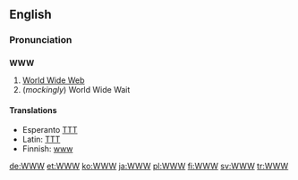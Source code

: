 ==English==

===Pronunciation===
{{rfap}} <!-- needs both "double-U, double-U, double-U" and "dub-dub-dub".-->

==={{initialism}}===
'''WWW'''

#[[World Wide Web]]
#(''mockingly'') World Wide Wait

====Translations====
* Esperanto [[TTT]]
* Latin: [[TTT]]
* Finnish: [[www]]

[[de:WWW]]
[[et:WWW]]
[[ko:WWW]]
[[ja:WWW]]
[[pl:WWW]]
[[fi:WWW]]
[[sv:WWW]]
[[tr:WWW]]
